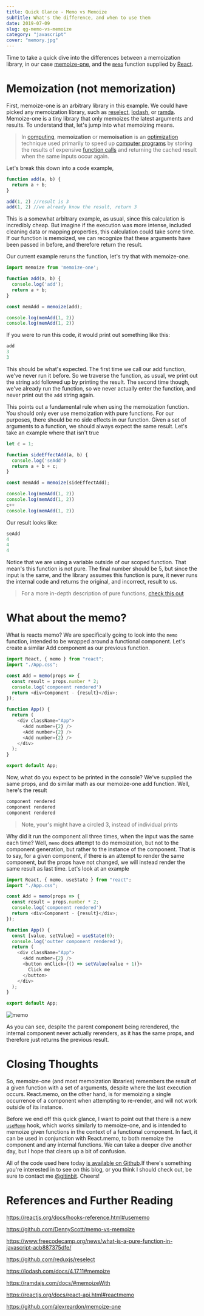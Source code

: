 ```yaml
---
title: Quick Glance - Memo vs Memoize
subTitle: What's the difference, and when to use them
date: 2019-07-09
slug: qg-memo-vs-memoize
category: "javascript"
cover: "memory.jpg"
---
```


Time to take a quick dive into the differences between a memoization library, in our case [memoize-one](https://github.com/alexreardon/memoize-one), and the [`memo`](https://reactjs.org/docs/react-api.html#reactmemo) function supplied by [React](https://reactjs.org/). 

# Memoization (not memorization)

First, memoize-one is an arbitrary library in this example. We could have picked any memoization library, such as [reselect](https://github.com/reduxjs/reselect), [lodash](https://lodash.com/docs/4.17.11#memoize), or [ramda](https://ramdajs.com/docs/#memoizeWith). Memoize-one is a tiny library that only memoizes the latest arguments and results. To understand that, let's jump into what memoizing means.

> In [computing](https://en.wikipedia.org/wiki/Computing), **memoization** or **memoisation** is an [optimization](https://en.wikipedia.org/wiki/Optimization_(computer_science)) technique used primarily to speed up [computer programs](https://en.wikipedia.org/wiki/Computer_programs) by storing the results of expensive [function calls](https://en.wikipedia.org/wiki/Subroutine) and returning the cached result when the same inputs occur again.

Let's break this down into a code example,

```javascript
function add(a, b) {
  return a + b;
}

add(1, 2) //result is 3
add(1, 2) //we already know the result, return 3
```

This is a somewhat arbitrary example, as usual, since this calculation is incredibly cheap. But imagine if the execution was more intense, included cleaning data or mapping properties, this calculation could take some time. If our function is memoized, we can recognize that these arguments have been passed in before, and therefore return the result. 

Our current example reruns the function, let's try that with memoize-one.

```javascript
import memoize from 'memoize-one';

function add(a, b) {
  console.log('add');
  return a + b;
}

const memAdd = memoize(add);

console.log(memAdd(1, 2))
console.log(memAdd(1, 2))
```

If you were to run this code, it would print out something like this:

```javascript
add
3
3
```

This should be what's expected. The first time we call our add function, we've never run it before. So we traverse the function, as usual, we print out the string `add` followed up by printing the result. The second time though, we've already run the function, so we never actually enter the function, and never print out the `add` string again.

This points out a fundamental rule when using the memoization function. You should only ever use memoization with pure functions. For our purposes, there should be no side effects in our function. Given a set of arguments to a function, we should always expect the same result. Let's take an example where that isn't true

```javascript
let c = 1;

function sideEffectAdd(a, b) {
  console.log('seAdd')
  return a + b + c;
}

const memAdd = memoize(sideEffectAdd);

console.log(memAdd(1, 2))
console.log(memAdd(1, 2))
c++
console.log(memAdd(1, 2))
```

Our result looks like:

```javascript
seAdd
4
4
4
```

Notice that we are using a variable outside of our scoped function. That mean's this function is not pure. The final number should be 5, but since the input is the same, and the library assumes this function is pure, it never runs the internal code and returns the original, and incorrect, result to us.

> For a more in-depth description of pure functions, [check this out](https://www.freecodecamp.org/news/what-is-a-pure-function-in-javascript-acb887375dfe/)

# What about the memo?

What is reacts memo? We are specifically going to look into the `memo` function, intended to be wrapped around a functional component. Let's create a similar Add component as our previous function.

```javascript
import React, { memo } from "react";
import "./App.css";

const Add = memo(props => {
  const result = props.number * 2;
  console.log('component rendered')
  return <div>Component - {result}</div>;
});

function App() {
  return (
    <div className="App">
      <Add number={2} />
      <Add number={2} />
      <Add number={2} />
    </div>
  );
}

export default App;
```

Now, what do you expect to be printed in the console? We've supplied the same props, and do similar math as our memoize-one add function. Well, here's the result

```javascript
component rendered
component rendered
component rendered
```

> Note, your's might have a circled 3, instead of individual prints

Why did it run the component all three times, when the input was the same each time? Well, `memo` does attempt to do memoization, but not to the component generation, but rather to the instance of the component. That is to say, for a given component, if there is an attempt to render the same component, but the props have not changed, we will instead render the same result as last time. Let's look at an example

```javascript
import React, { memo, useState } from "react";
import "./App.css";

const Add = memo(props => {
  const result = props.number * 2;
  console.log('component rendered')
  return <div>Component - {result}</div>;
});

function App() {
  const [value, setValue] = useState(0);
  console.log('outter component rendered');
  return (
    <div className="App">
      <Add number={2} />
      <button onClick={() => setValue(value + 1)}>
        Click me
      </button>
    </div>
  );
}

export default App;

```



![memo](https://raw.githubusercontent.com/DennyScott/dennyscott.io/master/content/posts/2019-07-09--qg-memo-vs-memoize/memo.gif)

As you can see, despite the parent component being rerendered, the internal component never actually rerenders, as it has the same props, and therefore just returns the previous result. 

# Closing Thoughts

So, memoize-one (and most memoization libraries) remembers the result of a given function with a set of arguments, despite where the last execution occurs. React.memo, on the other hand, is for memoizing a single occurrence of a component when attempting to re-render, and will not work outside of its instance. 

Before we end off this quick glance, I want to point out that there is a new [`useMemo`](https://reactjs.org/docs/hooks-reference.html#usememo) hook, which works similarly to memoize-one, and is intended to memoize given functions in the context of a functional component. In fact, it can be used in conjunction with React.memo, to both memoize the component and any internal functions. We can take a deeper dive another day, but I hope that clears up a bit of confusion.

All of the code used here today [is available on Github](https://github.com/DennyScott/memo-vs-memoize).If there's something you're interested in to see on this blog, or you think I should check out, be sure to contact me [@gitinbit](https://twitter.com/gitinbit). Cheers!



# References and Further Reading

https://reactjs.org/docs/hooks-reference.html#usememo

https://github.com/DennyScott/memo-vs-memoize

https://www.freecodecamp.org/news/what-is-a-pure-function-in-javascript-acb887375dfe/

https://github.com/reduxjs/reselect

https://lodash.com/docs/4.17.11#memoize

https://ramdajs.com/docs/#memoizeWith

https://reactjs.org/docs/react-api.html#reactmemo

https://github.com/alexreardon/memoize-one